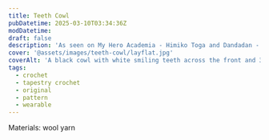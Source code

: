 ```yaml
---
title: Teeth Cowl
pubDatetime: 2025-03-10T03:34:36Z
modDatetime:
draft: false
description: 'As seen on My Hero Academia - Himiko Toga and Dandadan - Okarun'
cover: '@assets/images/teeth-cowl/layflat.jpg'
coverAlt: 'A black cowl with white smiling teeth across the front and 3 sets of fangs on the sides. Laid on top of gravel'
tags:
  - crochet
  - tapestry crochet
  - original
  - pattern
  - wearable
---
```



<PatternLink
  ribblrLink='https://ribblr.com/pattern/himiko-toga-dandadan-teeth-cowl-Crochet?referrer=443329'
  etsyLink='https://www.etsy.com/listing/1853208015/himiko-toga-dandadan-teeth-cowl-crochet'
/>

<ImageWrap
  src={layflat}
  alt='A black cowl with white smiling teeth across the front and 3 sets of fangs on the sides. Laid on top of gravel'
/>

<ImageWrap
  src={model1}
  alt='person with short brown hair wearing a crocheted cowl held up over nose standing outside with a blurred background of greenery and a white building. The cowl is black with white smiling teeth across the front and 3 sets of fangs on the sides'
/>

<ImageWrap
  src={model2}
  alt='person with short brown hair wearing a crocheted cowl standing outside with a blurred background of greenery and a white building. The cowl is black with white smiling teeth across the front and 3 sets of fangs on the sides'
/>

Materials: wool yarn
